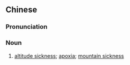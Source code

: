 ==Chinese==
{{zh-forms|type=21}}

===Pronunciation===
{{zh-pron
|m=gāoshānzhèng
|cat=n
}}

===Noun===
{{zh-noun}}

# [[altitude sickness]]; [[apoxia]]; [[mountain sickness]]